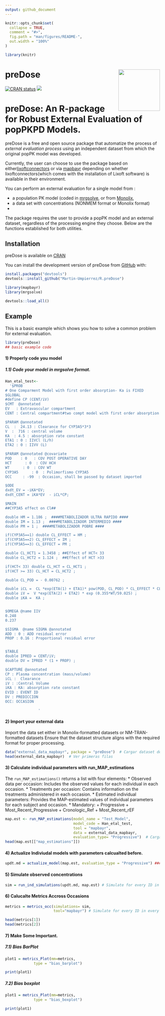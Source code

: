 ```yaml
---
output: github_document
---
```


<!-- README.md is generated from README.Rmd. Please edit that file -->

```r
knitr::opts_chunk$set(
  collapse = TRUE,
  comment = "#>",
  fig.path = "man/figures/README-",
  out.width = "100%"
)
```



```r
library(knitr)
```
# preDose <img align="right" src = "man/figures/logo.png" width="135px">


<!-- badges: start -->
[![CRAN status](https://www.r-pkg.org/badges/version-last-release/mapbayr)](https://CRAN.R-project.org/package=mapbayr)
[![](https://img.shields.io/badge/Citation-CPT:PSP-blue.svg)](https://pubmed.ncbi.nlm.nih.gov/34342170/)
<!-- badges: end -->

# preDose: An R-package for Robust External Evaluation of popPKPD Models. 

<!-- badges: start -->
<!-- badges: end -->

preDose is a free and open source package that automatize the process of *external evaluation process* using an independent dataset from which the original popPK model was developed.

Currently, the user can choose to use the package based on either[lixoftconnectors](https://monolix.lixoft.com/monolix-api/examples/)  or via [mapbayr](https://github.com/FelicienLL/mapbayr)  depending on whether lixoftconnectors(which comes with the installation of Lixoft software) is available in their environment.


You can perform an external evaluation for a single model from :

* a population PK model 
(coded in [mrgsolve](https://github.com/metrumresearchgroup/mrgsolve), or from [Monolix](https://monolix.lixoft.com/demo-projects/modelimplementation/),
* a data set with concentrations (NONMEM format or Monolix format)
* 

The package requires the user to provide a popPK model and an external dataset, regardless of the processing engine they choose. Below are the functions established for both utilities.


## Installation

preDose is available on [CRAN](https://CRAN.R-project.org)

You can install the development version of preDose from [GitHub](https://github.com/) with:
```r
install.packages("devtools")
devtools::install_github("Martin-Umpierrez/R.preDose")
```

```r
library(mapbayr)
library(mrgsolve)
```

```r
devtools::load_all()
```

## Example

This is a basic example which shows you how to solve a common problem for external evaluation. 

```r
library(preDose)
## basic example code
```

#### 1) Properly code you model 

##### 1.1) Code your model in mrgsolve format. 

```r
Han_etal_test<-
  '$PROB
# One Comparment Model with first order absorption- Ka is FIXED
$GLOBAL
#define CP (CENT/iV)
$CMT  @annotated
EV   : Extravascular compartment
CENT : Central compartment#two compt model with first order absorption

$PARAM @annotated 
CL  :  24.13 : Clearance for CYP3A5*3*3
V  :  716 : central volume
KA  : 4.5 : absorption rate constant
ETA1 : 0 : IIVCl (L/h)
ETA2 : 0 : IIVV (L)

$PARAM @annotated @covariate
POD    : 0   : COV POST OPERATIVE DAY
HCT      : 0  : COV HCH
WT      : 0  : COV WT
CYP3A5      : 0  : Polimorfismo CYP3A5
OCC     : -99  : Occasion, shall be passed by dataset imported

$ODE
dxdt_EV = -iKA*EV;
dxdt_CENT = iKA*EV  - iCL*CP;

$MAIN
##CYP3A5 effect on Cl##

double HM = 1.186 ;  ####METABOLIZADOR ULTRA RAPIDO ####
double IM = 1.13 ;  ####METABOLIZADOR INTERMEDIO ####
double PM = 1 ;  ####METABOLIZADOR POBRE ####

if(CYP3A5==1) double CL_EFFECT = HM ;
if(CYP3A5==2) CL_EFFECT = IM ;
if(CYP3A5==3) CL_EFFECT = PM ;

double CL_HCT1 = 1.3458 ; ##Effect of HCT< 33
double CL_HCT2 = 1.124 ;  ##Effect of HCT >33

if(HCT< 33) double CL_HCT = CL_HCT1 ;
if(HCT >= 33) CL_HCT = CL_HCT2 ;

double CL_POD = - 0.00762 ;

double iCL =  CL *exp(ETA(1) + ETA1)* pow(POD, CL_POD) * CL_EFFECT * CL_HCT ;  
double iV =  V *exp(ETA(2) + ETA2) * exp (0.355*WT/59.025) ;  
double iKA =  KA ;    


$OMEGA @name IIV 
0.248 
0.237

$SIGMA  @name SIGMA @annotated
ADD : 0 : ADD residual error
PROP : 0.16 : Proportional residual error


$TABLE
double IPRED = CENT/iV;
double DV = IPRED * (1 + PROP) ;

$CAPTURE @annotated
CP : Plasma concentration (mass/volume)
iCL :  Clearance
iV : :Central Volume
iKA : KA: absorption rate constant
EVID : EVENT ID
DV : PREDICCION
OCC: OCCASION

               '

```

#### 2) Import your external data

Import the data set either in Monolix-formatted datasets or NM-TRAN-formatted datasets
Ensure that the dataset structure aligns with the required format for proper processing.

```r
data("external_data_mapbayr", package = "preDose")  # Cargar dataset desde el paquete
head(external_data_mapbayr)  # Ver primeras filas
```

#### 3) Calculate individual parameters with run_MAP_estimations

The  `run_MAP_estimations()` returns a list with four elements:
* Observed data per occasion: Includes the observed values for each individual in each occasion.
* Treatments per occasion: Contains information on the treatments administered in each occasion.
* Estimated individual parameters: Provides the MAP-estimated values of individual parameters for each subject and occasion.
* Mandatory: 
  + Progressive 
  + Most_Recent_Progressive
  + Cronologic_Ref
  + Most_Recent_rEF


```r
map.est <- run_MAP_estimations(model_name = "Test_Model",
                               model_code = Han_etal_test,
                               tool = "mapbayr",
                               data = external_data_mapbayr,
                               evaluation_type= "Progressive")  # Cargar dataset desde el paquete
head(map.est[["map_estimations"]])
```

#### 4) Actualize  Indiviudal models with parameters calcualted before. 

```r
updt.md = actualize_model(map.est, evaluation_type = "Progressive") #### Individual Models
```

#### 5) Simulate observed concentrations

```r
sim = run_ind_simulations(updt.md, map.est) # Simulate for every ID in every OCC

```

#### 6) Calucalte Metrics Accross Occasions 

```r
metrics = metrics_occ(simulations= sim, 
                      tool="mapbayr") # Simulate for every ID in every OCC

head(metrics[1])
head(metrics[2])

```

#### 7) Make Some Important.
##### 7.1) Bias BarPlot 
```r

plot1 = metrics_Plot(mm=metrics,
             type = "bias_barplot")

print(plot1)

```
##### 7.2) Bias boxplot 

```r

plot1 = metrics_Plot(mm=metrics,
             type = "bias_boxplot")

print(plot1)

```

